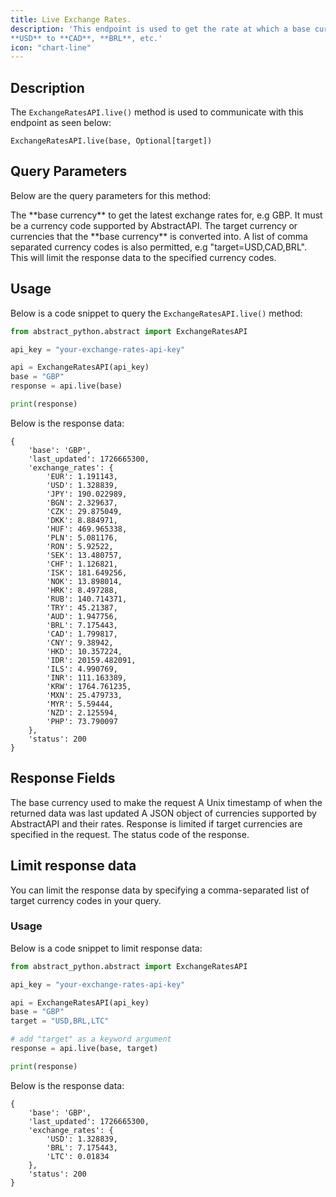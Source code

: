 ```yaml
---
title: Live Exchange Rates.
description: 'This endpoint is used to get the rate at which a base currency exchanges with other currencies. For example,
**USD** to **CAD**, **BRL**, etc.'
icon: "chart-line"
---
```


## Description

The `ExchangeRatesAPI.live()` method is used to communicate with this endpoint as seen below:

`ExchangeRatesAPI.live(base, Optional[target])`

## Query Parameters
Below are the query parameters for this method:

<ParamField path="base" type="string" required>
The **base currency** to get the latest exchange rates for, e.g GBP. 
It must be a currency code supported by AbstractAPI.
</ParamField>

<ParamField path="target" type="string">
The target currency or currencies that the **base currency** is converted into.
A list of comma separated currency codes is also permitted, e.g "target=USD,CAD,BRL". 
This will limit the response data to the specified currency codes.
</ParamField>

## Usage
Below is a code snippet to query the `ExchangeRatesAPI.live()` method:

```python
from abstract_python.abstract import ExchangeRatesAPI

api_key = "your-exchange-rates-api-key"

api = ExchangeRatesAPI(api_key)
base = "GBP"
response = api.live(base)

print(response)

```

Below is the response data:

```
{
    'base': 'GBP', 
    'last_updated': 1726665300, 
    'exchange_rates': {
        'EUR': 1.191143, 
        'USD': 1.328839, 
        'JPY': 190.022989, 
        'BGN': 2.329637, 
        'CZK': 29.875049, 
        'DKK': 8.884971, 
        'HUF': 469.965338, 
        'PLN': 5.081176,
        'RON': 5.92522,
        'SEK': 13.480757, 
        'CHF': 1.126821, 
        'ISK': 181.649256, 
        'NOK': 13.898014, 
        'HRK': 8.497288, 
        'RUB': 140.714371, 
        'TRY': 45.21387, 
        'AUD': 1.947756, 
        'BRL': 7.175443, 
        'CAD': 1.799817, 
        'CNY': 9.38942, 
        'HKD': 10.357224, 
        'IDR': 20159.482091, 
        'ILS': 4.990769, 
        'INR': 111.163389, 
        'KRW': 1764.761235, 
        'MXN': 25.479733, 
        'MYR': 5.59444, 
        'NZD': 2.125594, 
        'PHP': 73.790097
    }, 
    'status': 200
}
```

## Response Fields

<ResponseField name="base" type="String">
The base currency used to make the request
</ResponseField>

<ResponseField name="last_updated" type="Integer">
A Unix timestamp of when the returned data was last updated
</ResponseField>

<ResponseField name="exchange_rates" type="Object">
A JSON object of currencies supported by AbstractAPI and their rates. Response is limited if target currencies are specified in the request.
</ResponseField>

<ResponseField name="status" type="Integer">
The status code of the response.
</ResponseField>

## Limit response data

You can limit the response data by specifying a comma-separated list of target currency codes in your query.  

### Usage
Below is a code snippet to limit response data:

```python
from abstract_python.abstract import ExchangeRatesAPI

api_key = "your-exchange-rates-api-key"

api = ExchangeRatesAPI(api_key)
base = "GBP"
target = "USD,BRL,LTC"

# add "target" as a keyword argument
response = api.live(base, target)

print(response)

```

Below is the response data:

```
{
    'base': 'GBP', 
    'last_updated': 1726665300, 
    'exchange_rates': {
        'USD': 1.328839, 
        'BRL': 7.175443, 
        'LTC': 0.01834
    }, 
    'status': 200
}
```